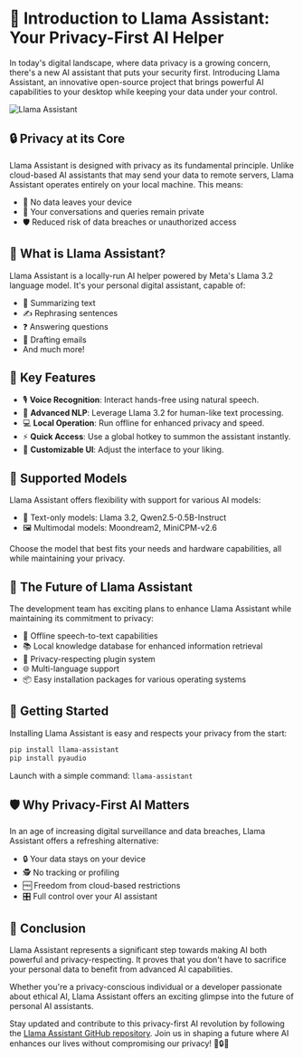 # 🦙 Introduction to Llama Assistant: Your Privacy-First AI Helper

In today's digital landscape, where data privacy is a growing concern, there's a new AI assistant that puts your security first. Introducing Llama Assistant, an innovative open-source project that brings powerful AI capabilities to your desktop while keeping your data under your control.

![Llama Assistant](/screenshot.png)

## 🔒 Privacy at its Core

Llama Assistant is designed with privacy as its fundamental principle. Unlike cloud-based AI assistants that may send your data to remote servers, Llama Assistant operates entirely on your local machine. This means:

- 🚫 No data leaves your device
- 🔐 Your conversations and queries remain private
- 🛡️ Reduced risk of data breaches or unauthorized access

## 🤖 What is Llama Assistant?

Llama Assistant is a locally-run AI helper powered by Meta's Llama 3.2 language model. It's your personal digital assistant, capable of:

- 📝 Summarizing text
- ✍️ Rephrasing sentences
- ❓ Answering questions
- 📧 Drafting emails
- And much more!

## 🌟 Key Features

- 🎙️ **Voice Recognition**: Interact hands-free using natural speech.
- 🧠 **Advanced NLP**: Leverage Llama 3.2 for human-like text processing.
- 💻 **Local Operation**: Run offline for enhanced privacy and speed.
- ⚡ **Quick Access**: Use a global hotkey to summon the assistant instantly.
- 🎨 **Customizable UI**: Adjust the interface to your liking.

## 🚀 Supported Models

Llama Assistant offers flexibility with support for various AI models:

- 📄 Text-only models: Llama 3.2, Qwen2.5-0.5B-Instruct
- 🖼️ Multimodal models: Moondream2, MiniCPM-v2.6

Choose the model that best fits your needs and hardware capabilities, all while maintaining your privacy.

## 🔮 The Future of Llama Assistant

The development team has exciting plans to enhance Llama Assistant while maintaining its commitment to privacy:

- 🎤 Offline speech-to-text capabilities
- 📚 Local knowledge database for enhanced information retrieval
- 🔌 Privacy-respecting plugin system
- 🌐 Multi-language support
- 📦 Easy installation packages for various operating systems

## 🚀 Getting Started

Installing Llama Assistant is easy and respects your privacy from the start:

```bash
pip install llama-assistant
pip install pyaudio
```

Launch with a simple command: `llama-assistant`

## 🛡️ Why Privacy-First AI Matters

In an age of increasing digital surveillance and data breaches, Llama Assistant offers a refreshing alternative:

- 🔒 Your data stays on your device
- 🕵️ No tracking or profiling
- 🆓 Freedom from cloud-based restrictions
- 🎛️ Full control over your AI assistant

## 🌟 Conclusion

Llama Assistant represents a significant step towards making AI both powerful and privacy-respecting. It proves that you don't have to sacrifice your personal data to benefit from advanced AI capabilities.

Whether you're a privacy-conscious individual or a developer passionate about ethical AI, Llama Assistant offers an exciting glimpse into the future of personal AI assistants.

Stay updated and contribute to this privacy-first AI revolution by following the [Llama Assistant GitHub repository](https://github.com/vietanhdev/llama-assistant). Join us in shaping a future where AI enhances our lives without compromising our privacy! 🦙🔒🚀